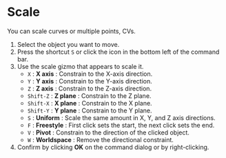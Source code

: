 
# Scale

<Reference shortcut="S" command="Scale" button="Bottom left of the command bar" />

You can scale curves or multiple points, CVs.

1. Select the object you want to move.
2. Press the shortcut `S` or click the icon in the bottom left of the command bar.
3. Use the scale gizmo that appears to scale it.
   - `X` : **X axis** : Constrain to the X-axis direction.
   - `Y` : **Y axis** : Constrain to the Y-axis direction.
   - `Z` : **Z axis** : Constrain to the Z-axis direction.
   - `Shift-Z` : **Z plane** : Constrain to the Z plane.
   - `Shift-X` : **X plane** : Constrain to the X plane.
   - `Shift-Y` : **Y plane** : Constrain to the Y plane.
   - `S` : **Uniform** : Scale the same amount in X, Y, and Z axis directions.
   - `F` : **Freestyle** : First click sets the start, the next click sets the end.
   - `V` : **Pivot** : Constrain to the direction of the clicked object.
   - `W` : **Worldspace** : Remove the directional constraint.
4. Confirm by clicking **OK** on the command dialog or by right-clicking.
